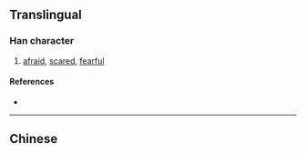 {{character info/new}}
{{also|懾}}
==Translingual==

===Han character===
{{Han char|rn=61|rad=心|as=10|sn=13|four=|canj=PSJE|ids=⿰忄聂}}

# [[afraid]], [[scared]], [[fearful]]

====References====
* {{Han ref|kx=0398.261|hdz=42335.170|uh=6151|ud=24913}}

----

==Chinese==
{{zh-see|懾}}